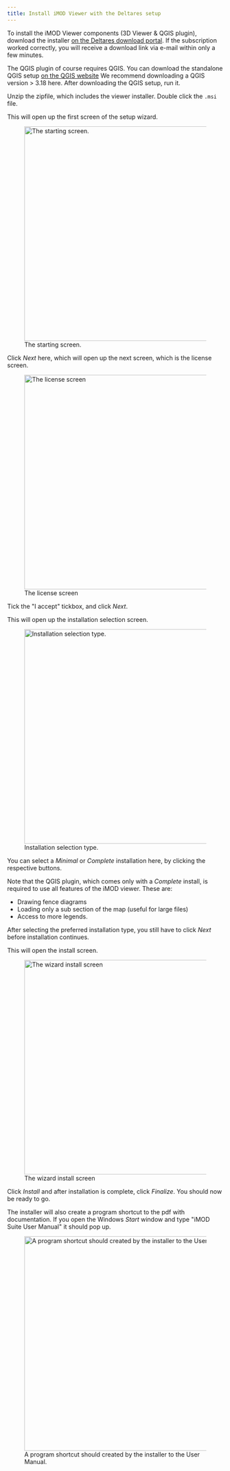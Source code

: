 ```yaml
---
title: Install iMOD Viewer with the Deltares setup
---
```


To install the iMOD Viewer components (3D Viewer & QGIS plugin),
download the installer [on the Deltares download
portal](https://download2.deltares.nl/imod-suite/). If the
subscription worked correctly, you will receive a download link via
e-mail within only a few minutes.

::: {.callout-warning}

The QGIS plugin of course requires QGIS. You can download the standalone QGIS
setup [on the QGIS website](https://qgis.org/en/site/forusers/download.html) We
recommend downloading a QGIS version \> 3.18 here. After downloading the QGIS
setup, run it.

:::

Unzip the zipfile, which includes the viewer installer. Double click the
``.msi`` file.

This will open up the first screen of the setup wizard.

![The starting
screen.](figures/viewer_installation/wizard_start.png){width="500px"}

Click *Next* here, which will open up the next screen, which is the
license screen.

![The license
screen](figures/viewer_installation/wizard_license.png){width="500px"}

Tick the \"I accept\" tickbox, and click *Next*.

This will open up the installation selection screen.

![Installation selection
type.](figures/viewer_installation/wizard_setup_type.png){width="500px"}

You can select a *Minimal* or *Complete* installation here, by clicking
the respective buttons.

Note that the QGIS plugin, which comes only with a *Complete* install,
is required to use all features of the iMOD viewer. These are:

-   Drawing fence diagrams
-   Loading only a sub section of the map (useful for large files)
-   Access to more legends.

After selecting the preferred installation type, you still have to click
*Next* before installation continues.

This will open the install screen.

![The wizard install
screen](figures/viewer_installation/wizard_install.png){width="500px"}

Click *Install* and after installation is complete, click *Finalize*.
You should now be ready to go.

The installer will also create a program shortcut to the pdf with
documentation. If you open the Windows *Start* window and type \"iMOD
Suite User Manual\" it should pop up.

![A program shortcut should created by the installer to the User
Manual.](figures/viewer_installation/pdf_program_shortcut.png){width="500px"}
